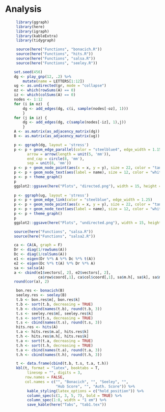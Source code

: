 # Analysis


```r
     library(ggraph)
     library(here)
     library(igraph)
     library(kableExtra)
     library(tidygraph)
```


```r
     source(here("Functions", "bonacich.R"))
     source(here("Functions", "hits.R"))
     source(here("Functions", "salsa.R"))
     source(here("Functions", "seeley.R"))
```

```r
    set.seed(456)
    dg <- play_gnp(12, .2) %>% 
        mutate(name = LETTERS[1:12]) 
    ug <- as.undirected(gr, mode = "collapse")
    oz <- which(rowSums(A) == 0)
    iz <- which(colSums(A) == 0)
    nodes <- 1:12
    for (i in oz)  {
        dg <- add_edges(dg, c(i, sample(nodes[-oz], 1)))
        }
    for (j in iz) {
        dg <- add_edges(dg, c(sample(nodes[-iz], 1),j))
        }
    A <- as.matrix(as_adjacency_matrix(dg))
    B <- as.matrix(as_adjacency_matrix(ug))

    p <- ggraph(dg, layout = 'stress')
    p <- p + geom_edge_parallel(color = "steelblue4", edge_width = 1.15,
          arrow = arrow(length = unit(5, 'mm')),
          end_cap = circle(8, 'mm'), 
          sep = unit(8, 'mm'))
    p <- p + geom_node_point(aes(x = x, y = y), size = 22, color = "tan2") 
    p <- p + geom_node_text(aes(label = name), size = 12, color = "white")
    p <- p + theme_graph() 
    p
    ggplot2::ggsave(here("Plots", "directed.png"), width = 15, height = 15)
    
    p <- ggraph(ug, layout = 'stress')
    p <- p + geom_edge_link(color = "steelblue", edge_width = 1.25) 
    p <- p + geom_node_point(aes(x = x, y = y), size = 22, color = "tan2") 
    p <- p + geom_node_text(aes(label = name), size = 12, color = "white")
    p <- p + theme_graph() 
    p
    ggplot2::ggsave(here("Plots", "undirected.png"), width = 15, height = 15)
```

```r
    source(here("Functions", "salsa.R"))
    source(here("Functions", "salsa2.R"))

    ca <- CA(A, graph = F)
    Dr <- diag(1/rowSums(A))
    Dc <- diag(1/colSums(A))
    e1 <- eigen(Dr %*% A %*% Dc %*% t(A))
    e2 <- eigen(Dc %*% t(A) %*% Dr %*% A)
    sa <- salsa(A)
    a <- cbind(e1$vectors[, 2], e2$vectors[, 2], 
               ca$row$coord[,1], ca$col$coord[,1], sa$m.h[, sa$k], sa$m.a[,sa$k])
    round(cor(a), 2)
```



```r
     bon.res <- bonacich(B)
     seeley.res <- seeley(B)
     t.b <- bon.res$m[, bon.res$k]
     t.b <- sort(t.b, decreasing = TRUE)
     t.b <- cbind(names(t.b), round(t.b, 3))
     t.s <- seeley.res$m[, seeley.res$k]
     t.s <- sort(t.s, decreasing = TRUE)
     t.s <- cbind(names(t.s), round(t.s, 3))
     hits.res <- hits(A)
     t.a <- hits.res$m.a[, hits.res$k]
     t.h <- hits.res$m.h[, hits.res$k]
     t.a <- sort(t.a, decreasing = TRUE)
     t.h <- sort(t.h, decreasing = TRUE)
     t.a <- cbind(names(t.a), round(t.a, 3))
     t.h <- cbind(names(t.h), round(t.h, 3))

     t <- data.frame(cbind(t.b, t.s, t.a, t.h))
     kbl(t, format = "latex", booktabs = T, 
          linesep = "", digits = 3, 
         row.names = FALSE,
         col.names = c("", "Bonacich", "", "Seeley", "", 
                       "Hub Score", "", "Auth. Score")) %>%
          kable_styling(latex_options = c("hold_position")) %>% 
          column_spec(c(1, 3, 5, 7), bold = TRUE) %>% 
          column_spec(1:8, width = "1 em") %>% 
          save_kable(here("Tabs", "tab1.tex"))

```
          
          
          
          


